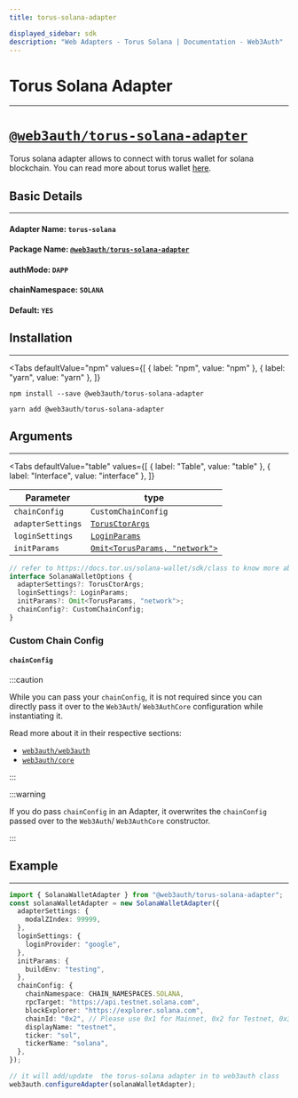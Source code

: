 ```yaml
---
title: torus-solana-adapter

displayed_sidebar: sdk
description: "Web Adapters - Torus Solana | Documentation - Web3Auth"
---
```


# Torus Solana Adapter


---

# [`@web3auth/torus-solana-adapter`](https://npmjs.com/package/@web3auth/torus-solana-adapter)

Torus solana adapter allows to connect with torus wallet for solana blockchain. You can read more about torus wallet
[here](https://docs.tor.us/solana-wallet/get-started).

## Basic Details

---

#### Adapter Name: `torus-solana`

#### Package Name: [`@web3auth/torus-solana-adapter`](https://npmjs.com/package/@web3auth/torus-solana-adapter)

#### authMode: `DAPP`

#### chainNamespace: `SOLANA`

#### Default: `YES`

## Installation

---

<Tabs
  defaultValue="npm"
  values={[
    { label: "npm", value: "npm" },
    { label: "yarn", value: "yarn" },
  ]}
>

<TabItem value="npm">

```shell
npm install --save @web3auth/torus-solana-adapter
```

</TabItem>

<TabItem value="yarn">

```shell
yarn add @web3auth/torus-solana-adapter
```

</TabItem>

</Tabs>

## Arguments

---

<Tabs
  defaultValue="table"
  values={[
    { label: "Table", value: "table" },
    { label: "Interface", value: "interface" },
  ]}
>

<TabItem value="table">

| Parameter         | type                                                                          |
| ----------------- | ----------------------------------------------------------------------------- |
| `chainConfig`     | `CustomChainConfig`                                                           |
| `adapterSettings` | [`TorusCtorArgs`](https://docs.tor.us/solana-wallet/sdk/class)                |
| `loginSettings`   | [`LoginParams`](https://docs.tor.us/solana-wallet/sdk/class)                  |
| `initParams`      | [`Omit<TorusParams, "network">`](https://docs.tor.us/solana-wallet/sdk/class) |

</TabItem>

<TabItem value="interface">

```ts
// refer to https://docs.tor.us/solana-wallet/sdk/class to know more about interface field types
interface SolanaWalletOptions {
  adapterSettings?: TorusCtorArgs;
  loginSettings?: LoginParams;
  initParams?: Omit<TorusParams, "network">;
  chainConfig?: CustomChainConfig;
}
```

</TabItem>

</Tabs>

### Custom Chain Config

#### `chainConfig`

:::caution

While you can pass your `chainConfig`, it is not required since you can directly pass it over to the `Web3Auth`/ `Web3AuthCore` configuration while
instantiating it.

Read more about it in their respective sections:

- [`web3auth/web3auth`](/sdk/web/web3auth/initialize#adding-a-custom-chain-configuration)
- [`web3auth/core`](/sdk/web/core/initialize#adding-a-custom-chain-configuration)

:::

:::warning

If you do pass `chainConfig` in an Adapter, it overwrites the `chainConfig` passed over to the `Web3Auth`/ `Web3AuthCore` constructor.

:::

## Example

---

```ts
import { SolanaWalletAdapter } from "@web3auth/torus-solana-adapter";
const solanaWalletAdapter = new SolanaWalletAdapter({
  adapterSettings: {
    modalZIndex: 99999,
  },
  loginSettings: {
    loginProvider: "google",
  },
  initParams: {
    buildEnv: "testing",
  },
  chainConfig: {
    chainNamespace: CHAIN_NAMESPACES.SOLANA,
    rpcTarget: "https://api.testnet.solana.com",
    blockExplorer: "https://explorer.solana.com",
    chainId: "0x2", // Please use 0x1 for Mainnet, 0x2 for Testnet, 0x3 for Devnet
    displayName: "testnet",
    ticker: "sol",
    tickerName: "solana",
  },
});

// it will add/update  the torus-solana adapter in to web3auth class
web3auth.configureAdapter(solanaWalletAdapter);
```
